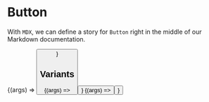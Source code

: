 
<Meta title="MDX/Button" component={Button} />

# Button

With `MDX`, we can define a story for `Button` right in the middle of our
Markdown documentation.

<Canvas>
	<Story name="Default" args={{
		label: 'Button',
	}}>
		{(args) => <Button {...args} />}
	</Story>
</Canvas>

<ArgsTable story="Default" />

## Variants

<Canvas>
	<Story name="Dark" args={{
		label: 'Button',
		variant: 'dark',
	}}>
		{(args) => <Button {...args} />}
	</Story>
	<Story name="Light" args={{
		label: 'Button',
		variant: 'light',
	}}>
		{(args) => <Button {...args} />}
	</Story>
</Canvas>
